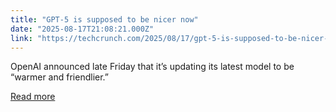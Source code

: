 ```yaml
---
title: "GPT-5 is supposed to be nicer now"
date: "2025-08-17T21:08:21.000Z"
link: "https://techcrunch.com/2025/08/17/gpt-5-is-supposed-to-be-nicer-now/"
---
```


OpenAI announced late Friday that it’s updating its latest model to be “warmer and friendlier.”

[Read more](https://techcrunch.com/2025/08/17/gpt-5-is-supposed-to-be-nicer-now/)

